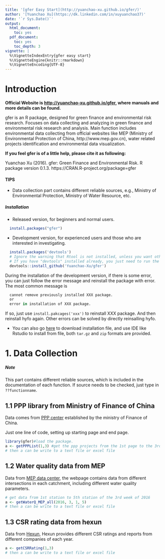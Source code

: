 ```yaml
---
title: '[gfer Easy Start](http://yuanchao-xu.github.io/gfer/)'
author: '[Yuanchao Xu](https://dk.linkedin.com/in/xuyuanchao37)'
date: '`r Sys.Date()`'
output:
  html_document:
    toc: yes
  pdf_document:
    toc: yes
    toc_depth: 3
vignette: |
  %\VignetteIndexEntry{gfer easy start} 
  %\VignetteEngine{knitr::rmarkdown} 
  %\VignetteEncoding{UTF-8}
---
```


# Introduction

**Official Website is [http://yuanchao-xu.github.io/gfer](http://yuanchao-xu.github.io/gfer), where manuals and more details can be found.**

gfer is an R package, designed for green finance and environmental risk research. Focuses on data collecting and analyzing in green finance and environmental risk research and analysis. Main function includes environmental data collecting from official websites like MEP (Ministry of Environmental Protection of China, http://www.mep.gov.cn), water related projects identification and environmental data visualization.

**If you feel gfer is of a little help, please cite it as following:**

Yuanchao Xu (2016). gfer: Green Finance and Environmental Risk. R package version 0.1.3.
  https://CRAN.R-project.org/package=gfer

#### TIPS
* Data collection part contains different reliable sources, e.g., Ministry of Environmental Protection, Ministry of Water Resource, etc.

##### Installation
* Released version, for beginners and normal users.
```r
  install.packages("gfer")
```

* Development version, for experienced users and those who are interested in investigating.
```r
  install.packages('devtools')
  # Ignore the warning that Rtool is not installed, unless you want other #function from devtools.
  # If you have "devtools" installed already, you just need to run the following code.
  devtools::install_github('Yuanchao-Xu/gfer')
```

During the installation of the development version, if there is some error, you can just follow the error message and reinstall the package with error. The most common message is
```r
  cannot remove previously installed XXX package.
  or
  error in installation of XXX package.
```
If so, just use `install.pakcages('xxx')` to reinstall XXX package. And then reinstall hyfo again. Other errors can be solved by directly reinsalling hyfo.

* You can also go [here](http://yuanchao-xu.github.io/gfer/) to download installation file, and use IDE like Rstudio to install from file, both `tar.gz` and `zip` formats are provided.


# 1. Data Collection

##### Note

This part contains different reliable sources, which is included in the documentation of each function. If source needs to be checked, just type in `??functionname`.







## 1.1 PPP library from Ministry of Finance of China

Data comes from [PPP center](http://www.cpppc.org:8082/efmisweb/ppp/projectLibrary/toPPPList.do?projName=) established by the ministry of Finance of China.

Just one line of code, setting up starting page and end page.

```r
library(gfer)#load the package.
a <- getPPPList(1,3) #get the ppp projects from the 1st page to the 3rd page
# then a can be write to a text file or excel file

```











## 1.2 Water quality data from MEP

Data from [MEP data center](http://datacenter.mep.gov.cn/report/getCountGraph.do?type=runQianWater), the webpage contains data from different intersections in each catchment, including different water quality parameters.

```r
# get data from 1st station to 5th station of the 3rd week of 2016
a <- getWaterQ_MEP_all(2016, 3, 1, 5)
# then a can be write to a text file or excel file
```










## 1.3 CSR rating data from hexun 

Data from [Hexun](http://stockdata.stock.hexun.com/zrbg/), Hexun provides different CSR ratings and reports from different companies of each year.
```r
a <- getCSRRating(1,3)
# then a can be write to a text file or excel file
```

